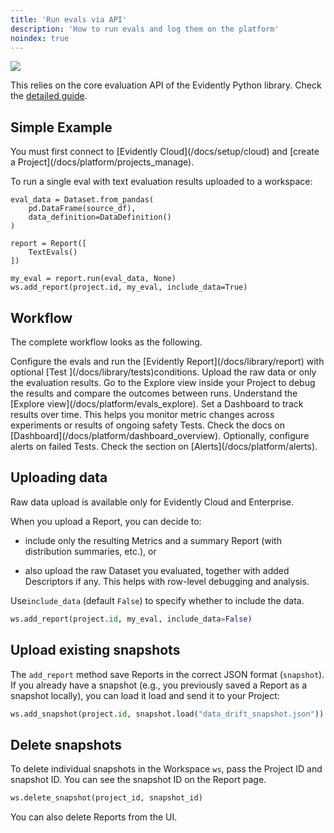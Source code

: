 ```yaml
---
title: 'Run evals via API'
description: 'How to run evals and log them on the platform'
noindex: true
---
```


![](/images/evals_flow_python.png)

This relies on the core evaluation API of the Evidently Python library. Check the [detailed guide](/docs/library/evaluations_overview).

## Simple Example

<Tip>
  You must first connect to [Evidently Cloud](/docs/setup/cloud) and [create a Project](/docs/platform/projects_manage).
</Tip>

To run a single eval with text evaluation results uploaded to a workspace:

```
eval_data = Dataset.from_pandas(
    pd.DataFrame(source_df),
    data_definition=DataDefinition()
)

report = Report([
    TextEvals()
])

my_eval = report.run(eval_data, None)
ws.add_report(project.id, my_eval, include_data=True)
```

## Workflow

The complete workflow looks as the following.

<Steps>
  <Step title="Run a Report">
    Configure the evals and run the [Evidently Report](/docs/library/report) with optional [Test ](/docs/library/tests)conditions.
  </Step>

  <Step title="Upload to the platform">
    Upload the raw data or only the evaluation results.
  </Step>

  <Step title="Explore the results">
    Go to the Explore view inside your Project to debug the results and compare the outcomes between runs. Understand the [Explore view](/docs/platform/evals_explore).
  </Step>

  <Step title="(Optional) Set up a Dashboard">
    Set a Dashboard to track results over time. This helps you monitor metric changes across experiments or results of ongoing safety Tests. Check the docs on [Dashboard](/docs/platform/dashboard_overview).
  </Step>

  <Step title="(Optional) Configure alerts">
    Optionally, configure alerts on failed Tests. Check the section on [Alerts](/docs/platform/alerts).
  </Step>
</Steps>

## Uploading data

<Check>
  Raw data upload is available only for Evidently Cloud and Enterprise.
</Check>

When you upload a Report, you can decide to:

* include only the resulting Metrics and a summary Report (with distribution summaries, etc.), or

* also upload the raw Dataset you evaluated, together with added Descriptors if any. This helps with row-level debugging and analysis.

Use`include_data` (default `False`) to specify whether to include the data.

```python
ws.add_report(project.id, my_eval, include_data=False)
```

## Upload existing snapshots

The `add_report` method save Reports in the correct JSON format (`snapshot`). If you already have a snapshot (e.g., you previously saved a Report as a snapshot locally), you can load it load and send it to your Project:

```python
ws.add_snapshot(project.id, snapshot.load("data_drift_snapshot.json"))
```

## Delete snapshots

To delete individual snapshots in the Workspace `ws`, pass the Project ID and snapshot ID. You can see the snapshot ID on the Report page.&#x20;

```python
ws.delete_snapshot(project_id, snapshot_id)
```

You can also delete Reports from the UI.
